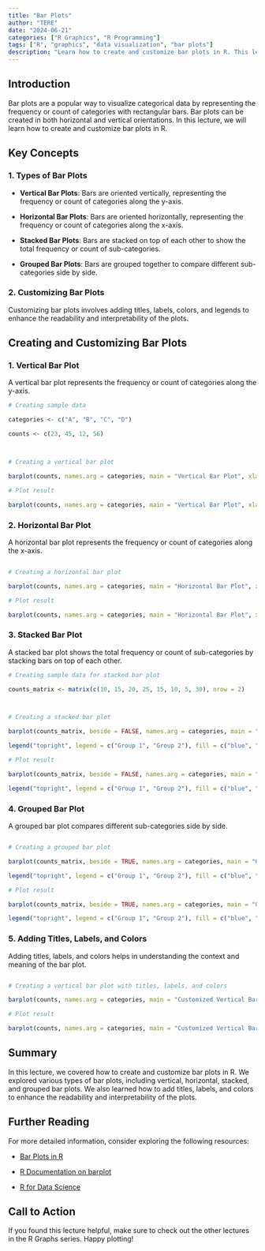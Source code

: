 ```yaml
---
title: "Bar Plots"
author: "TERE"
date: "2024-06-21"
categories: ["R Graphics", "R Programming"]
tags: ["R", "graphics", "data visualization", "bar plots"]
description: "Learn how to create and customize bar plots in R. This lecture covers essential techniques for visualizing categorical data using bar plots in R."
---
```


## Introduction

Bar plots are a popular way to visualize categorical data by representing the frequency or count of categories with rectangular bars. Bar plots can be created in both horizontal and vertical orientations. In this lecture, we will learn how to create and customize bar plots in R.

## Key Concepts

### 1. Types of Bar Plots

-   **Vertical Bar Plots**: Bars are oriented vertically, representing the frequency or count of categories along the y-axis.

-   **Horizontal Bar Plots**: Bars are oriented horizontally, representing the frequency or count of categories along the x-axis.

-   **Stacked Bar Plots**: Bars are stacked on top of each other to show the total frequency or count of sub-categories.

-   **Grouped Bar Plots**: Bars are grouped together to compare different sub-categories side by side.

### 2. Customizing Bar Plots

Customizing bar plots involves adding titles, labels, colors, and legends to enhance the readability and interpretability of the plots.

## Creating and Customizing Bar Plots

### 1. Vertical Bar Plot

A vertical bar plot represents the frequency or count of categories along the y-axis.

```r

# Creating sample data

categories <- c("A", "B", "C", "D")

counts <- c(23, 45, 12, 56)



# Creating a vertical bar plot

barplot(counts, names.arg = categories, main = "Vertical Bar Plot", xlab = "Category", ylab = "Count", col = "blue")

```

```r

# Plot result

barplot(counts, names.arg = categories, main = "Vertical Bar Plot", xlab = "Category", ylab = "Count", col = "blue")

```

### 2. Horizontal Bar Plot

A horizontal bar plot represents the frequency or count of categories along the x-axis.

``` r

# Creating a horizontal bar plot

barplot(counts, names.arg = categories, main = "Horizontal Bar Plot", xlab = "Count", ylab = "Category", col = "green", horiz = TRUE)
```

```r

# Plot result

barplot(counts, names.arg = categories, main = "Horizontal Bar Plot", xlab = "Count", ylab = "Category", col = "green", horiz = TRUE)

```

### 3. Stacked Bar Plot

A stacked bar plot shows the total frequency or count of sub-categories by stacking bars on top of each other.

```r

# Creating sample data for stacked bar plot

counts_matrix <- matrix(c(10, 15, 20, 25, 15, 10, 5, 30), nrow = 2)



# Creating a stacked bar plot

barplot(counts_matrix, beside = FALSE, names.arg = categories, main = "Stacked Bar Plot", xlab = "Category", ylab = "Count", col = c("blue", "red"))

legend("topright", legend = c("Group 1", "Group 2"), fill = c("blue", "red"))

```

```r

# Plot result

barplot(counts_matrix, beside = FALSE, names.arg = categories, main = "Stacked Bar Plot", xlab = "Category", ylab = "Count", col = c("blue", "red"))

legend("topright", legend = c("Group 1", "Group 2"), fill = c("blue", "red"))

```

### 4. Grouped Bar Plot

A grouped bar plot compares different sub-categories side by side.

``` r

# Creating a grouped bar plot

barplot(counts_matrix, beside = TRUE, names.arg = categories, main = "Grouped Bar Plot", xlab = "Category", ylab = "Count", col = c("blue", "red"))

legend("topright", legend = c("Group 1", "Group 2"), fill = c("blue", "red"))
```

```r

# Plot result

barplot(counts_matrix, beside = TRUE, names.arg = categories, main = "Grouped Bar Plot", xlab = "Category", ylab = "Count", col = c("blue", "red"))

legend("topright", legend = c("Group 1", "Group 2"), fill = c("blue", "red"))

```

### 5. Adding Titles, Labels, and Colors

Adding titles, labels, and colors helps in understanding the context and meaning of the bar plot.

``` r

# Creating a vertical bar plot with titles, labels, and colors

barplot(counts, names.arg = categories, main = "Customized Vertical Bar Plot", xlab = "Category", ylab = "Count", col = c("purple", "orange", "cyan", "magenta"))
```

```r

# Plot result

barplot(counts, names.arg = categories, main = "Customized Vertical Bar Plot", xlab = "Category", ylab = "Count", col = c("purple", "orange", "cyan", "magenta"))

```

## Summary

In this lecture, we covered how to create and customize bar plots in R. We explored various types of bar plots, including vertical, horizontal, stacked, and grouped bar plots. We also learned how to add titles, labels, and colors to enhance the readability and interpretability of the plots.

## Further Reading

For more detailed information, consider exploring the following resources:

-   [Bar Plots in R](https://www.datamentor.io/r-programming/bar-plot/)

-   [R Documentation on barplot](https://www.rdocumentation.org/packages/graphics/versions/3.6.2/topics/barplot)

-   [R for Data Science](https://r4ds.had.co.nz/data-visualization.html)

## Call to Action

If you found this lecture helpful, make sure to check out the other lectures in the R Graphs series. Happy plotting!
